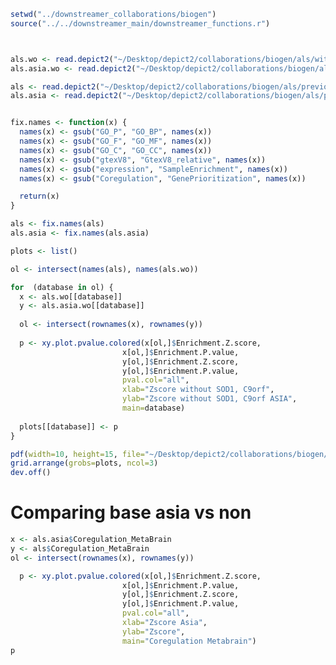 ```r
setwd("../downstreamer_collaborations/biogen")
source("../../downstreamer_main/downstreamer_functions.r")



als.wo <- read.depict2("~/Desktop/depict2/collaborations/biogen/als/without_SOD1_c90rf72/2020-04-28-ALS.replication_enrichtments.xlsx")
als.asia.wo <- read.depict2("~/Desktop/depict2/collaborations/biogen/als/without_SOD1_c90rf72/ALS_sumstats_EUR_ASIA_enrichtments.xlsx")

als <- read.depict2("~/Desktop/depict2/collaborations/biogen/als/previous_results/2020-04-28-ALS.replication_enrichtments_exHla.xlsx")
als.asia <- read.depict2("~/Desktop/depict2/collaborations/biogen/als/previous_results/ALS_sumstats_EUR_ASIA_enrichtments_exHla.xlsx")


fix.names <- function(x) {
  names(x) <- gsub("GO_P", "GO_BP", names(x))
  names(x) <- gsub("GO_F", "GO_MF", names(x))
  names(x) <- gsub("GO_C", "GO_CC", names(x))
  names(x) <- gsub("gtexV8", "GtexV8_relative", names(x))
  names(x) <- gsub("expression", "SampleEnrichment", names(x))
  names(x) <- gsub("Coregulation", "GenePrioritization", names(x))

  return(x)
}

als <- fix.names(als)
als.asia <- fix.names(als.asia)
```


```r
plots <- list()

ol <- intersect(names(als), names(als.wo))

for  (database in ol) {
  x <- als.wo[[database]]
  y <- als.asia.wo[[database]]
  
  ol <- intersect(rownames(x), rownames(y))
  
  p <- xy.plot.pvalue.colored(x[ol,]$Enrichment.Z.score,
                         x[ol,]$Enrichment.P.value,
                         y[ol,]$Enrichment.Z.score,
                         y[ol,]$Enrichment.P.value, 
                         pval.col="all",
                         xlab="Zscore without SOD1, C9orf",
                         ylab="Zscore without SOD1, C9orf ASIA",
                         main=database)
    
  plots[[database]] <- p
}

pdf(width=10, height=15, file="~/Desktop/depict2/collaborations/biogen/als/without_sod1_c9orf72_no_asia_vs_asia_downstreamer_enrichment_results.pdf")
grid.arrange(grobs=plots, ncol=3)
dev.off()

```

# Comparing base asia vs non
```r
x <- als.asia$Coregulation_MetaBrain
y <- als$Coregulation_MetaBrain
ol <- intersect(rownames(x), rownames(y))

  p <- xy.plot.pvalue.colored(x[ol,]$Enrichment.Z.score,
                         x[ol,]$Enrichment.P.value,
                         y[ol,]$Enrichment.Z.score,
                         y[ol,]$Enrichment.P.value, 
                         pval.col="all",
                         xlab="Zscore Asia",
                         ylab="Zscore",
                         main="Coregulation Metabrain")
p
```

